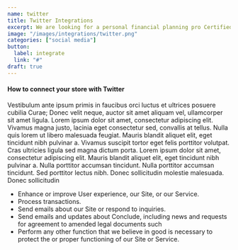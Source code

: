 ```yaml
---
name: twitter
title: Twitter Integrations
excerpt: We are looking for a personal financial planning pro Certified Financial Planner preferred who will lead our client advising efforts. You will be a fiduciary who works
image: "/images/integrations/twitter.png"
categories: ["social media"]
button:
  label: integrate
  link: "#"
draft: true
---
```


#### How to connect your store with Twitter

Vestibulum ante ipsum primis in faucibus orci luctus et ultrices posuere cubilia Curae; Donec velit neque, auctor sit amet aliquam vel, ullamcorper sit amet ligula. Lorem ipsum dolor sit amet, consectetur adipiscing elit. Vivamus magna justo, lacinia eget consectetur sed, convallis at tellus. Nulla quis lorem ut libero malesuada feugiat. Mauris blandit aliquet elit, eget tincidunt nibh pulvinar a. Vivamus suscipit tortor eget felis porttitor volutpat. Cras ultricies ligula sed magna dictum porta. Lorem ipsum dolor sit amet, consectetur adipiscing elit. Mauris blandit aliquet elit, eget tincidunt nibh pulvinar a. Nulla porttitor accumsan tincidunt. Nulla porttitor accumsan tincidunt. Sed porttitor lectus nibh. Donec sollicitudin molestie malesuada. Donec sollicitudin

- Enhance or improve User experience, our Site, or our Service.
- Process transactions.
- Send emails about our Site or respond to inquiries.
- Send emails and updates about Conclude, including news and
  requests for agreement to amended legal documents such
- Perform any other function that we believe in good is necessary
  to protect the or proper functioning of our Site or Service.
